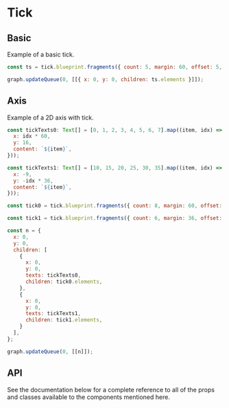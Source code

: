 # Tick

## Basic

Example of a basic tick.

```js
const ts = tick.blueprint.fragments({ count: 5, margin: 60, offset: 5, baseline: 0, vertical: false }, theme.tick);

graph.updateQueue(0, [[{ x: 0, y: 0, children: ts.elements }]]);
```

<div id="ptyTickBasic"></div>

## Axis

Example of a 2D axis with tick.

```js
const tickTexts0: Text[] = [0, 1, 2, 3, 4, 5, 6, 7].map((item, idx) => ({
  x: idx * 60,
  y: 16,
  content: `${item}`,
}));

const tickTexts1: Text[] = [10, 15, 20, 25, 30, 35].map((item, idx) => ({
  x: -9,
  y: -idx * 36,
  content: `${item}`,
}));

const tick0 = tick.blueprint.fragments({ count: 8, margin: 60, offset: 5, baseline: 180 }, { borderTick: "#8ac", borderBaseline: "rgba(100, 100, 100, .35)" });

const tick1 = tick.blueprint.fragments({ count: 6, margin: 36, offset: -5, vertical: true, baseline: 420 }, { borderTick: "#8ac", borderBaseline: "rgba(100, 100, 100, .35)" });

const n = {
  x: 0,
  y: 0,
  children: [
    {
      x: 0,
      y: 0,
      texts: tickTexts0,
      children: tick0.elements,
    },
    {
      x: 0,
      y: 0,
      texts: tickTexts1,
      children: tick1.elements,
    }
  ],
};

graph.updateQueue(0, [[n]]);
```

<div id="ptyTickAxis"></div>

## API

See the documentation below for a complete reference to all of the props and classes available to the components mentioned here.
